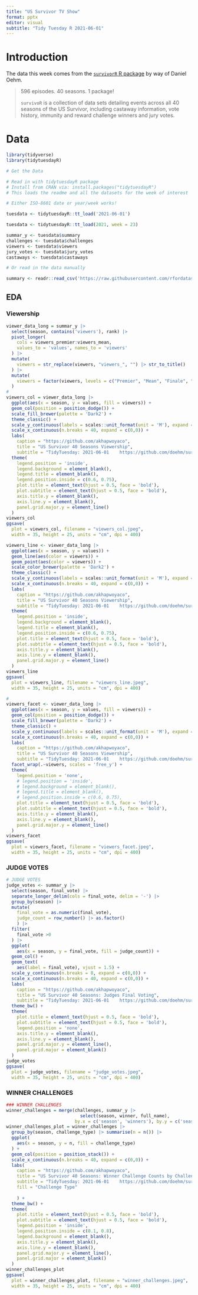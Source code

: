 ```yaml
---
title: "US Survivor TV Show"
format: pptx
editor: visual
subtitle: "Tidy Tuesday R 2021-06-01"
---
```


# Introduction

The data this week comes from the [`survivorR` R package](https://github.com/doehm/survivoR) by way of Daniel Oehm.

> 596 episodes. 40 seasons. 1 package!
> 
> `survivoR` is a collection of data sets detailing events across all 40 seasons of the US Survivor, including castaway information, vote history, immunity and reward challenge winners and jury votes.

# Data 

```r
library(tidyverse)
library(tidytuesdayR)
```


```r
# Get the Data

# Read in with tidytuesdayR package 
# Install from CRAN via: install.packages("tidytuesdayR")
# This loads the readme and all the datasets for the week of interest

# Either ISO-8601 date or year/week works!

tuesdata <- tidytuesdayR::tt_load('2021-06-01')
```


```r
tuesdata <- tidytuesdayR::tt_load(2021, week = 23)

summar_y <- tuesdata$summary
challenges <- tuesdata$challenges
viewers <- tuesdata$viewers
jury_votes <- tuesdata$jury_votes
castaways <- tuesdata$castaways
```


```r
# Or read in the data manually

summary <- readr::read_csv('https://raw.githubusercontent.com/rfordatascience/tidytuesday/master/data/2021/2021-06-01/summary.csv')

```

## EDA

### Viewership

```r
viewer_data_long = summar_y |> 
  select(season, contains('viewers'), rank) |>
  pivot_longer(
    cols = viewers_premier:viewers_mean,
    values_to = 'values', names_to = 'viewers'
  ) |>
  mutate(
    viewers = str_replace(viewers, "viewers_", "") |> str_to_title()
  ) |>
  mutate(
    viewers = factor(viewers, levels = c("Premier", "Mean", "Finale", "Reunion"))
  ) 
#
viewers_col = viewer_data_long |>
  ggplot(aes(x = season, y = values, fill = viewers)) +
  geom_col(position = position_dodge()) +
  scale_fill_brewer(palette = 'Dark2') +
  theme_classic() +
  scale_y_continuous(labels = scales::unit_format(unit = 'M'), expand = c(0,0)) +
  scale_x_continuous(n.breaks = 40, expand = c(0,0)) +
  labs(
    caption = "https://github.com/akhapwoyaco", 
    title = "US Survivor 40 Seasons Viewership", 
    subtitle = "TidyTuesday: 2021-06-01    https://github.com/doehm/survivoR") +
  theme(
    legend.position = 'inside',
    legend.background = element_blank(),
    legend.title = element_blank(),
    legend.position.inside = c(0.6, 0.75),
    plot.title = element_text(hjust = 0.5, face = 'bold'),
    plot.subtitle = element_text(hjust = 0.5, face = 'bold'),
    axis.title.y = element_blank(),
    axis.line.y = element_blank(),
    panel.grid.major.y = element_line()
  )
viewers_col
ggsave(
  plot = viewers_col, filename = "viewers_col.jpeg", 
  width = 35, height = 25, units = "cm", dpi = 400)
```


```r
viewers_line <- viewer_data_long |> 
  ggplot(aes(x = season, y = values)) +
  geom_line(aes(color = viewers)) +
  geom_point(aes(color = viewers)) +
  scale_color_brewer(palette = 'Dark2') +
  theme_classic() +
  scale_y_continuous(labels = scales::unit_format(unit = 'M'), expand = c(0,0)) +
  scale_x_continuous(n.breaks = 40, expand = c(0,0)) +
  labs(
    caption = "https://github.com/akhapwoyaco", 
    title = "US Survivor 40 Seasons Viewership", 
    subtitle = "TidyTuesday: 2021-06-01    https://github.com/doehm/survivoR") +
  theme(
    legend.position = 'inside',
    legend.background = element_blank(),
    legend.title = element_blank(),
    legend.position.inside = c(0.6, 0.75),
    plot.title = element_text(hjust = 0.5, face = 'bold'),
    plot.subtitle = element_text(hjust = 0.5, face = 'bold'),
    axis.title.y = element_blank(),
    axis.line.y = element_blank(),
    panel.grid.major.y = element_line()
  )
viewers_line
ggsave(
  plot = viewers_line, filename = "viewers_line.jpeg", 
  width = 35, height = 25, units = "cm", dpi = 400)

#
viewers_facet <- viewer_data_long |>
  ggplot(aes(x = season, y = values, fill = viewers)) +
  geom_col(position = position_dodge()) +
  scale_fill_brewer(palette = 'Dark2') +
  theme_classic() +
  scale_y_continuous(labels = scales::unit_format(unit = 'M'), expand = c(0,0)) +
  scale_x_continuous(n.breaks = 40, expand = c(0,0)) +
  labs(
    caption = "https://github.com/akhapwoyaco", 
    title = "US Survivor 40 Seasons Viewership", 
    subtitle = "TidyTuesday: 2021-06-01    https://github.com/doehm/survivoR") +
  facet_wrap(.~viewers, scales = 'free_y') +
  theme(
    legend.position = 'none',
    # legend.position = 'inside',
    # legend.background = element_blank(),
    # legend.title = element_blank(),
    # legend.position.inside = c(0.6, 0.75),
    plot.title = element_text(hjust = 0.5, face = 'bold'),
    plot.subtitle = element_text(hjust = 0.5, face = 'bold'),
    axis.title.y = element_blank(),
    axis.line.y = element_blank(),
    panel.grid.major.y = element_line()
  )
viewers_facet
ggsave(
  plot = viewers_facet, filename = "viewers_facet.jpeg", 
  width = 35, height = 25, units = "cm", dpi = 400)
```

### JUDGE VOTES

```r
# JUDGE VOTES
judge_votes <- summar_y |>
  select(season, final_vote) |>
  separate_longer_delim(cols = final_vote, delim = '-') |>
  group_by(season) |>
  mutate(
    final_vote = as.numeric(final_vote),
    judge_count = row_number() |> as.factor()
    ) |>
  filter(
    final_vote >0
  ) |>
  ggplot(
    aes(x = season, y = final_vote, fill = judge_count)) +
  geom_col() +
  geom_text(
    aes(label = final_vote), vjust = 1.5) +
  scale_y_continuous(n.breaks = 8, expand = c(0,0)) +
  scale_x_continuous(n.breaks = 40, expand = c(0,0)) +
  labs(
    caption = "https://github.com/akhapwoyaco", 
    title = "US Survivor 40 Seasons: Judges Final Voting", 
    subtitle = "TidyTuesday: 2021-06-01    https://github.com/doehm/survivoR") + 
  theme_bw() +
  theme(
    plot.title = element_text(hjust = 0.5, face = 'bold'),
    plot.subtitle = element_text(hjust = 0.5, face = 'bold'),
    legend.position = 'none',
    axis.title.y = element_blank(),
    axis.line.y = element_blank(),
    panel.grid.major.y = element_line(),
    panel.grid.major = element_blank()
  )
judge_votes  
ggsave(
  plot = judge_votes, filename = "judge_votes.jpeg", 
  width = 35, height = 25, units = "cm", dpi = 400)
```

### WINNER CHALLENGES

```r
### WINNER CHALLENGES
winner_challenges = merge(challenges, summar_y |>
                            select(season, winner, full_name), 
                          by.x = c('season', 'winners'), by.y = c('season', 'winner')) 
winner_challenges_plot = winner_challenges |> 
  group_by(season, challenge_type) |> summarise(n = n()) |>
  ggplot(
    aes(x = season, y = n, fill = challenge_type)
  ) +
  geom_col(position = position_stack()) +
  scale_x_continuous(n.breaks = 40, expand = c(0,0)) +
  labs(
    caption = "https://github.com/akhapwoyaco", 
    title = "US Survivor 40 Seasons: Winner Challenge Counts by Challenge Type", 
    subtitle = "TidyTuesday: 2021-06-01    https://github.com/doehm/survivoR",
    fill = "Challenge Type"
    
    ) + 
  theme_bw() +
  theme(
    plot.title = element_text(hjust = 0.5, face = 'bold'),
    plot.subtitle = element_text(hjust = 0.5, face = 'bold'),
    legend.position = 'inside',
    legend.position.inside = c(0.1, 0.8),
    legend.background = element_blank(),
    axis.title.y = element_blank(),
    axis.line.y = element_blank(),
    panel.grid.major.y = element_line(),
    panel.grid.major = element_blank()
  )
winner_challenges_plot
ggsave(
  plot = winner_challenges_plot, filename = "winner_challenges.jpeg", 
  width = 35, height = 25, units = "cm", dpi = 400)
```


